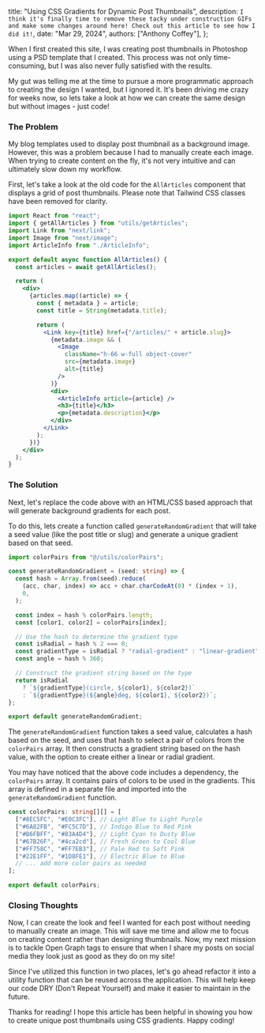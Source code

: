   title: "Using CSS Gradients for Dynamic Post Thumbnails",
  description: `I think it's finally time to remove these tacky under construction GIFs and make some changes around here! Check out this article to see how I did it!`,
  date: "Mar 29, 2024",
  authors: ["Anthony Coffey"],
};

When I first created this site, I was creating post thumbnails in Photoshop using
a PSD template that I created. This process was not only time-consuming, but I was also never fully satisfied with the results.

My gut was telling me at the time to pursue a more programmatic approach to creating the design I wanted, but I ignored it.
It's been driving me crazy for weeks now, so lets take a look at how we can create the same design but without images - just code!

### The Problem

My blog templates used to display post thumbnail as a background image. However, this was a problem because I had to manually
create each image. When trying to create content on the fly, it's not very intuitive and can ultimately slow down my workflow.

First, let's take a look at the old code for the `AllArticles` component that displays a grid of post thumbnails. Please note that Tailwind CSS classes have been removed for clarity.

```jsx
import React from "react";
import { getAllArticles } from "utils/getArticles";
import Link from "next/link";
import Image from "next/image";
import ArticleInfo from "./ArticleInfo";

export default async function AllArticles() {
  const articles = await getAllArticles();

  return (
    <div>
      {articles.map((article) => {
        const { metadata } = article;
        const title = String(metadata.title);

        return (
          <Link key={title} href={"/articles/" + article.slug}>
            {metadata.image && (
              <Image
                className="h-66 w-full object-cover"
                src={metadata.image}
                alt={title}
              />
            )}
            <div>
              <ArticleInfo article={article} />
              <h3>{title}</h3>
              <p>{metadata.description}</p>
            </div>
          </Link>
        );
      })}
    </div>
  );
}
```

### The Solution

Next, let's replace the code above with an HTML/CSS based approach that will generate background gradients for each post.

To do this, lets create a function called `generateRandomGradient` that will take a seed value (like the post title or slug) and generate a unique gradient based on that seed.

```typescript
import colorPairs from "@/utils/colorPairs";

const generateRandomGradient = (seed: string) => {
  const hash = Array.from(seed).reduce(
    (acc, char, index) => acc + char.charCodeAt(0) * (index + 1),
    0,
  );

  const index = hash % colorPairs.length;
  const [color1, color2] = colorPairs[index];

  // Use the hash to determine the gradient type
  const isRadial = hash % 2 === 0;
  const gradientType = isRadial ? "radial-gradient" : "linear-gradient";
  const angle = hash % 360;

  // Construct the gradient string based on the type
  return isRadial
    ? `${gradientType}(circle, ${color1}, ${color2})`
    : `${gradientType}(${angle}deg, ${color1}, ${color2})`;
};

export default generateRandomGradient;
```

The `generateRandomGradient` function takes a seed value, calculates a hash based on the seed, and uses that hash to select a pair of colors from the `colorPairs` array. It then constructs a gradient string based on the hash value, with the option to create either a linear or radial gradient.

You may have noticed that the above code includes a dependency, the `colorPairs` array. It contains pairs of colors to be used in the gradients. This array is defined in a separate file and imported into the `generateRandomGradient` function.

```typescript
const colorPairs: string[][] = [
  ["#8EC5FC", "#E0C3FC"], // Light Blue to Light Purple
  ["#6A82FB", "#FC5C7D"], // Indigo Blue to Red Pink
  ["#B6FBFF", "#83A4D4"], // Light Cyan to Dusty Blue
  ["#67B26F", "#4ca2cd"], // Fresh Green to Cool Blue
  ["#FF758C", "#FF7EB3"], // Pale Red to Soft Pink
  ["#22E1FF", "#1D8FE1"], // Electric Blue to Blue
  // ... add more color pairs as needed
];

export default colorPairs;
```

### Closing Thoughts

Now, I can create the look and feel I wanted for each post without needing to manually create an image. This will save me time and allow me to focus on creating content rather than designing thumbnails. Now, my next mission is to tackle Open Graph tags to ensure that when I share my posts on social media they look just as good as they do on my site!

Since I've utilized this function in two places, let's go ahead refactor it into a utility function that can be reused across the application. This will help keep our code DRY (Don't Repeat Yourself) and make it easier to maintain in the future.

Thanks for reading! I hope this article has been helpful in showing you how to create unique post thumbnails using CSS gradients. Happy coding!
